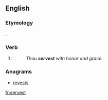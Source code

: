 ==English==

===Etymology===
{{suffix|serve|est|lang=en}}.

===Verb===
{{head|en}}

# {{context|archaic|lang=en}} {{en-archaic second-person singular of|serve|lang=en}}
#: ''Thou '''servest''' with honor and grace.''

===Anagrams===
* [[revests#English|revests]]

[[fr:servest]]